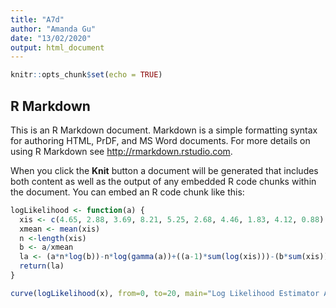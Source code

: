 ---
title: "A7d"
author: "Amanda Gu"
date: "13/02/2020"
output: html_document
---

```{r setup, include=FALSE}
knitr::opts_chunk$set(echo = TRUE)
```

## R Markdown

This is an R Markdown document. Markdown is a simple formatting syntax for authoring HTML, PrDF, and MS Word documents. For more details on using R Markdown see <http://rmarkdown.rstudio.com>.

When you click the **Knit** button a document will be generated that includes both content as well as the output of any embedded R code chunks within the document. You can embed an R code chunk like this:

```{r}
logLikelihood <- function(a) {
  xis <- c(4.65, 2.88, 3.69, 8.21, 5.25, 2.68, 4.46, 1.83, 4.12, 0.88)
  xmean <- mean(xis)
  n <-length(xis)
  b <- a/xmean
  la <- (a*n*log(b))-n*log(gamma(a))+((a-1)*sum(log(xis)))-(b*sum(xis))
  return(la)
}

curve(logLikelihood(x), from=0, to=20, main="Log Likelihood Estimator A7d)", ylab="Log likelihood", xlab=expression(paste(alpha, " guess")))
```

